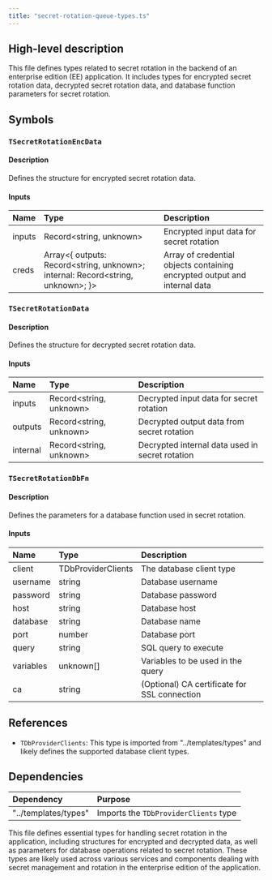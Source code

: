 ```yaml
---
title: "secret-rotation-queue-types.ts"
---
```


## High-level description
This file defines types related to secret rotation in the backend of an enterprise edition (EE) application. It includes types for encrypted secret rotation data, decrypted secret rotation data, and database function parameters for secret rotation.

## Symbols

### `TSecretRotationEncData`
#### Description
Defines the structure for encrypted secret rotation data.

#### Inputs
| Name | Type | Description |
|:-----|:-----|:------------|
| inputs | Record&lt;string, unknown&gt; | Encrypted input data for secret rotation |
| creds | Array&lt;{ outputs: Record&lt;string, unknown&gt;; internal: Record&lt;string, unknown&gt;; }&gt; | Array of credential objects containing encrypted output and internal data |

### `TSecretRotationData`
#### Description
Defines the structure for decrypted secret rotation data.

#### Inputs
| Name | Type | Description |
|:-----|:-----|:------------|
| inputs | Record&lt;string, unknown&gt; | Decrypted input data for secret rotation |
| outputs | Record&lt;string, unknown&gt; | Decrypted output data from secret rotation |
| internal | Record&lt;string, unknown&gt; | Decrypted internal data used in secret rotation |

### `TSecretRotationDbFn`
#### Description
Defines the parameters for a database function used in secret rotation.

#### Inputs
| Name | Type | Description |
|:-----|:-----|:------------|
| client | TDbProviderClients | The database client type |
| username | string | Database username |
| password | string | Database password |
| host | string | Database host |
| database | string | Database name |
| port | number | Database port |
| query | string | SQL query to execute |
| variables | unknown[] | Variables to be used in the query |
| ca | string | (Optional) CA certificate for SSL connection |

## References
- `TDbProviderClients`: This type is imported from "../templates/types" and likely defines the supported database client types.

## Dependencies
| Dependency | Purpose |
|:-----------|:--------|
| "../templates/types" | Imports the `TDbProviderClients` type |

This file defines essential types for handling secret rotation in the application, including structures for encrypted and decrypted data, as well as parameters for database operations related to secret rotation. These types are likely used across various services and components dealing with secret management and rotation in the enterprise edition of the application.